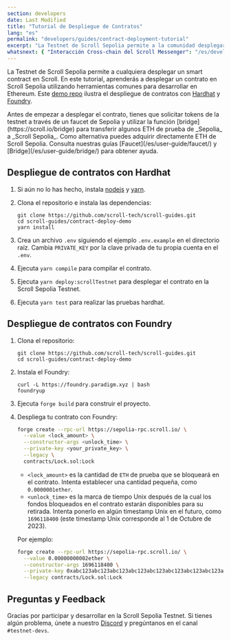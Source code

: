 ```yaml
---
section: developers
date: Last Modified
title: "Tutorial de Despliegue de Contratos"
lang: "es"
permalink: "developers/guides/contract-deployment-tutorial"
excerpt: "La Testnet de Scroll Sepolia permite a la comunidad desplegar smart contracts en Scroll. En este tutorial, te enseñaremos a desplegar un contrato en Scroll Sepolia."
whatsnext: { "Interacción Cross-chain del Scroll Messenger": "/es/developers/guides/scroll-messenger-cross-chain-interaction" }
---
```



La Testnet de Scroll Sepolia permite a cualquiera desplegar un smart contract en Scroll. En este tutorial, aprenderás a desplegar un contrato en Scroll Sepolia utilizando herramientas comunes para desarrollar en Ethereum. Este [demo repo](https://github.com/scroll-tech/scroll-guides/tree/main/contract-deploy-demo) ilustra el despliegue de contratos con [Hardhat](https://hardhat.org/) y [Foundry](https://github.com/foundry-rs/foundry).

<Aside type="tip" title="¿Tienes Testnet ETH?">
  Antes de empezar a desplegar el contrato, tienes que solicitar tokens de la testnet a través de un faucet de Sepolia y utilizar la función
[bridge](https://scroll.io/bridge) para transferir algunos ETH de prueba de _Sepolia_ a _Scroll Sepolia_. Como alternativa puedes
  adquirir directamente ETH de Scroll Sepolia. Consulta nuestras guías [Faucet](/es/user-guide/faucet/) y [Bridge](/es/user-guide/bridge/)
  para obtener ayuda.
</Aside>

## Despliegue de contratos con Hardhat

1. Si aún no lo has hecho, instala [nodejs](https://nodejs.org/en/download/) y [yarn](https://classic.yarnpkg.com/lang/en/docs/install).
2. Clona el repositorio e instala las dependencias:

   ```shell
   git clone https://github.com/scroll-tech/scroll-guides.git
   cd scroll-guides/contract-deploy-demo
   yarn install
   ```

3. Crea un archivo `.env` siguiendo el ejemplo `.env.example` en el directorio raíz. Cambia `PRIVATE_KEY` por la clave privada de tu propia cuenta en el `.env`.

4. Ejecuta `yarn compile` para compilar el contrato.

5. Ejecuta `yarn deploy:scrollTestnet` para desplegar el contrato en la Scroll Sepolia Testnet.

6. Ejecuta `yarn test` para realizar las pruebas hardhat.

## Despliegue de contratos con Foundry

1. Clona el repositorio:

   ```shell
   git clone https://github.com/scroll-tech/scroll-guides.git
   cd scroll-guides/contract-deploy-demo
   ```

2. Instala el Foundry:

   ```shell
   curl -L https://foundry.paradigm.xyz | bash
   foundryup
   ```

3. Ejecuta `forge build` para construir el proyecto.

4. Despliega tu contrato con Foundry:

   ```bash
   forge create --rpc-url https://sepolia-rpc.scroll.io/ \
     --value <lock_amount> \
     --constructor-args <unlock_time> \
     --private-key <your_private_key> \
     --legacy \
     contracts/Lock.sol:Lock
   ```

   - `<lock_amount>` es la cantidad de `ETH` de prueba que se bloqueará en el contrato. Intenta establecer una cantidad pequeña, como `0.0000001ether`.&#x20;
   - `<unlock_time>` es la marca de tiempo Unix después de la cual los fondos bloqueados en el contrato estarán disponibles para su retirada. Intenta ponerlo en algún timestamp Unix en el futuro, como `1696118400` (este timestamp Unix corresponde al 1 de Octubre de 2023).

   Por ejemplo:

   ```bash
   forge create --rpc-url https://sepolia-rpc.scroll.io/ \
     --value 0.00000000002ether \
     --constructor-args 1696118400 \
     --private-key 0xabc123abc123abc123abc123abc123abc123abc123abc123abc123abc123abc1 \
     --legacy contracts/Lock.sol:Lock
   ```

## Preguntas y Feedback

Gracias por participar y desarrollar en la Scroll Sepolia Testnet. Si tienes algún problema, únete a nuestro [Discord](https://discord.gg/scroll) y pregúntanos en el canal `#testnet-devs`.
